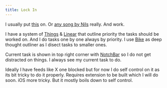```yaml
---
title: Lock In
---
```


I usually put [this](https://open.spotify.com/track/2dlWl0aLvdQ64L2ONG0O5y) on. Or [any song by Nils](/music) really. And work.

I have a system of [Things](https://culturedcode.com/things/) & [Linear](https://linear.app) that outline priority the tasks should be worked on. And I do tasks one by one always by priority. I use [Bike](https://hogbaysoftware.com/bike/) as deep thought outliner as I disect tasks to smaller ones.

Current task is shown in top right corner with [NotchBar](https://github.com/navtoj/notchbar) so I do not get distracted on things. I always see my current task to do.

Ideally I have feeds like X one blocked but for now I do self control on it as its bit tricky to do it properly. Requires extension to be built which I will do soon. iOS more tricky. But it mostly boils down to self control.
